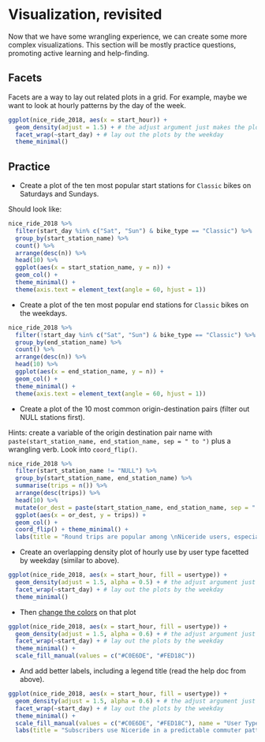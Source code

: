 # Visualization, revisited

Now that we have some wrangling experience, we can create some more complex visualizations. This section will be mostly practice questions, promoting active learning and help-finding. 

## Facets

Facets are a way to lay out related plots in a grid. For example, maybe we want to look at hourly patterns by the day of the week.

```r
ggplot(nice_ride_2018, aes(x = start_hour)) +
  geom_density(adjust = 1.5) + # the adjust argument just makes the plots a little smoother
  facet_wrap(~start_day) + # lay out the plots by the weekday
  theme_minimal()
```


## Practice

* Create a plot of the ten most popular start stations for `Classic` bikes on Saturdays and Sundays.

Should look like:

```r
nice_ride_2018 %>%
  filter(start_day %in% c("Sat", "Sun") & bike_type == "Classic") %>%
  group_by(start_station_name) %>%
  count() %>%
  arrange(desc(n)) %>%
  head(10) %>%
  ggplot(aes(x = start_station_name, y = n)) +
  geom_col() +
  theme_minimal() +
  theme(axis.text = element_text(angle = 60, hjust = 1))
```

* Create a plot of the ten most popular end stations for `Classic` bikes on the weekdays.

```r
nice_ride_2018 %>%
  filter(!start_day %in% c("Sat", "Sun") & bike_type == "Classic") %>%
  group_by(end_station_name) %>%
  count() %>%
  arrange(desc(n)) %>%
  head(10) %>%
  ggplot(aes(x = end_station_name, y = n)) +
  geom_col() +
  theme_minimal() +
  theme(axis.text = element_text(angle = 60, hjust = 1))
```

* Create a plot of the 10 most common origin-destination pairs (filter out NULL stations first).

Hints: create a variable of the origin destination pair name with `paste(start_station_name, end_station_name, sep = " to ")` plus a wrangling verb. Look into `coord_flip()`.

```r
nice_ride_2018 %>%
  filter(start_station_name != "NULL") %>%
  group_by(start_station_name, end_station_name) %>%
  summarise(trips = n()) %>%
  arrange(desc(trips)) %>%
  head(10) %>%
  mutate(or_dest = paste(start_station_name, end_station_name, sep = " to ")) %>%
  ggplot(aes(x = or_dest, y = trips)) +
  geom_col() +
  coord_flip() + theme_minimal() +
  labs(title = "Round trips are popular among \nNiceride users, especially \nin the parks", x = "Origin - Destination Pair", y = "Trips")
```

* Create an overlapping density plot of hourly use by user type facetted by weekday (similar to above).

```r
ggplot(nice_ride_2018, aes(x = start_hour, fill = usertype)) +
  geom_density(adjust = 1.5, alpha = 0.5) + # the adjust argument just makes the plots a little smoother
  facet_wrap(~start_day) + # lay out the plots by the weekday
  theme_minimal()
```

* Then [change the colors](https://ggplot2.tidyverse.org/reference/scale_manual.html) on that plot

```r
ggplot(nice_ride_2018, aes(x = start_hour, fill = usertype)) +
  geom_density(adjust = 1.5, alpha = 0.6) + # the adjust argument just makes the plots a little smoother
  facet_wrap(~start_day) + # lay out the plots by the weekday
  theme_minimal() +
  scale_fill_manual(values = c("#C0E6DE", "#FED18C"))
```

* And add better labels, including a legend title (read the help doc from above).

```r
ggplot(nice_ride_2018, aes(x = start_hour, fill = usertype)) +
  geom_density(adjust = 1.5, alpha = 0.6) + # the adjust argument just makes the plots a little smoother
  facet_wrap(~start_day) + # lay out the plots by the weekday
  theme_minimal() +
  scale_fill_manual(values = c("#C0E6DE", "#FED18C"), name = "User Type") +
  labs(title = "Subscribers use Niceride in a predictable commuter pattern", y = "", x = "Start time")
```

